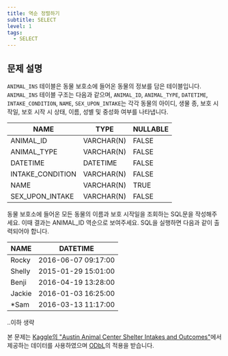 ```yaml
---
title: 역순 정렬하기
subtitle: SELECT
level: 1
tags:
  - SELECT
---
```


## 문제 설명

`ANIMAL_INS` 테이블은 동물 보호소에 들어온 동물의 정보를 담은 테이블입니다. `ANIMAL_INS` 테이블 구조는 다음과 같으며, `ANIMAL_ID`, `ANIMAL_TYPE`, `DATETIME`, `INTAKE_CONDITION`, `NAME`, `SEX_UPON_INTAKE`는 각각 동물의 아이디, 생물 종, 보호 시작일, 보호 시작 시 상태, 이름, 성별 및 중성화 여부를 나타냅니다.

| NAME             | TYPE       | NULLABLE |
| ---------------- | ---------- | -------- |
| ANIMAL_ID        | VARCHAR(N) | FALSE    |
| ANIMAL_TYPE      | VARCHAR(N) | FALSE    |
| DATETIME         | DATETIME   | FALSE    |
| INTAKE_CONDITION | VARCHAR(N) | FALSE    |
| NAME             | VARCHAR(N) | TRUE     |
| SEX_UPON_INTAKE  | VARCHAR(N) | FALSE    |

동물 보호소에 들어온 모든 동물의 이름과 보호 시작일을 조회하는 SQL문을 작성해주세요. 이때 결과는 ANIMAL_ID 역순으로 보여주세요. SQL을 실행하면 다음과 같이 출력되어야 합니다.

| NAME   | DATETIME            |
| ------ | ------------------- |
| Rocky  | 2016-06-07 09:17:00 |
| Shelly | 2015-01-29 15:01:00 |
| Benji  | 2016-04-19 13:28:00 |
| Jackie | 2016-01-03 16:25:00 |
| \*Sam  | 2016-03-13 11:17:00 |

..이하 생략

본 문제는 [Kaggle의 "Austin Animal Center Shelter Intakes and Outcomes"](https://www.kaggle.com/aaronschlegel/austin-animal-center-shelter-intakes-and-outcomes)에서 제공하는 데이터를 사용하였으며 [ODbL](https://opendatacommons.org/licenses/odbl/1.0/)의 적용을 받습니다.
